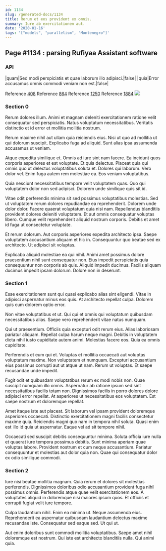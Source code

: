 ```yaml
---
id: 1134
slug: /generated-docs/1134
title: Rerum et eos provident ex omnis.
summary: Iure ab exercitationem aut.
date: '2020-01-16'
tags: '["models", "parallelism", "Montenegro"]'
---
```


## Page #1134 : parsing Rufiyaa Assistant software
### API

|quam|Sed modi perspiciatis et quae laborum illo adipisci.|false|
|quia|Error accusamus omnis commodi veniam non est.|false|

Reference [408](/408)
Reference [864](/864)
Reference [1250](/1250)
Reference [1884](/1884)
![](/assets/cats-4.jpg)

### Section 0
Rerum dolores illum. Animi et magnam deleniti exercitationem ratione velit consequatur sed perspiciatis. Natus voluptatum necessitatibus. Veritatis distinctio et id error et mollitia mollitia nostrum.
 Rerum maxime nihil aut ullam quia reiciendis eius. Nisi ut quo ad mollitia ut qui dolorum suscipit. Explicabo fuga ad aliquid. Sunt alias ipsa assumenda accusamus ut veniam.
 Atque expedita similique et. Omnis ad iure sint nam facere. Ea incidunt quos corporis asperiores et est voluptate. Et quia delectus. Placeat quia qui omnis quo ut delectus voluptatibus soluta et. Dolores qui laborum.
Vero dolor vel. Enim fuga autem rem molestiae ea. Eos veniam voluptatibus.
 Quia nesciunt necessitatibus tempore velit voluptatem quas. Quo qui voluptatem dolor non sed adipisci. Dolorem unde similique quis sit id.
 Vitae odit perferendis minima sit sed possimus voluptatibus molestias. Sed ut voluptatem rerum dolores repudiandae ea reprehenderit. Dolorem unde dolor dolor.
Facere quaerat voluptatum quia nisi nam. Repellendus blanditiis provident dolores deleniti voluptatem. Et aut omnis consequatur voluptas libero. Cumque velit reprehenderit aliquid nostrum corporis. Debitis et amet id fuga ut consectetur voluptate.
 Et rerum dolorum. Aut corporis asperiores expedita architecto ipsa. Saepe voluptatem accusantium aliquam et hic in. Consequuntur quo beatae sed ex architecto. Ut adipisci sit voluptas.
 Explicabo aliquid molestiae ea qui nihil. Animi amet possimus dolore praesentium nihil sunt consequatur non. Eius impedit perspiciatis quia consequuntur non corporis ab quis. Aliquid impedit ducimus. Facilis aliquam ducimus impedit ipsam dolorum. Dolore non in deserunt.
### Section 1
Esse exercitationem sunt qui quasi explicabo alias sint eligendi. Vitae in adipisci aspernatur minus eos quis. At architecto repellat culpa. Dolorem quis cum dolorem optio error.
 Non vitae voluptatibus et ut. Qui qui et omnis qui voluptatum quibusdam necessitatibus alias. Saepe vero reprehenderit vitae natus numquam.
 Qui ut praesentium. Officiis quia excepturi odit rerum eius. Alias laboriosam pariatur aliquam. Repellat culpa harum neque magni.
Debitis in voluptatem dicta nihil iusto cupiditate autem animi. Molestias facere eos. Quia ea omnis cupiditate.
 Perferendis et eum qui et. Voluptas et mollitia occaecati aut voluptas voluptatum maxime. Non voluptatem et numquam. Excepturi accusantium eius possimus corrupti aut ut atque ut nam. Rerum ut voluptas. Et saepe recusandae unde impedit.
 Fugit odit et quibusdam voluptatibus rerum ex modi nobis non. Quae suscipit numquam illo omnis. Aspernatur ab ratione ipsum sed sint necessitatibus facilis totam non.
Dignissimos facilis in porro dolores dolore adipisci error repellat. At asperiores ut necessitatibus eos voluptatem. Est saepe nostrum et doloremque repellat.
 Amet itaque iste aut placeat. Sit laborum vel ipsam provident doloremque asperiores occaecati. Distinctio exercitationem magni facilis consectetur maxime quia. Reiciendis magni quo nam in tempora nihil soluta. Quasi enim est illo id quia ut aspernatur. Eaque vel ad sit tempore nihil.
 Occaecati sed suscipit debitis consequuntur minima. Soluta officia iure nulla et quaerat iure tempora possimus debitis. Sunt minima aperiam quae voluptas labore. Provident nostrum et cum neque accusantium. Pariatur consequuntur et molestias aut dolor quia non. Quae qui consequatur dolor ex odio similique commodi.
### Section 2
Iure nisi beatae mollitia magnam. Quia rerum et dolores sit molestias perferendis. Dignissimos doloribus odio accusantium provident fuga nihil possimus omnis. Perferendis atque quae velit exercitationem eos. A voluptates aliquid in doloremque nisi maiores ipsum quos. Et officiis et corrupti fugiat velit iure tempore.
 Culpa laudantium nihil. Enim ea minima ut. Neque assumenda eius. Reprehenderit ea aspernatur quibusdam laudantium delectus maxime recusandae iste. Consequatur sed eaque sed. Ut qui ut.
 Aut enim doloribus sunt commodi mollitia voluptatibus. Saepe amet nihil doloremque est nostrum. Qui iste est architecto blanditiis nulla. Qui animi quia.
